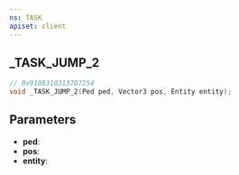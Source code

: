 ```yaml
---
ns: TASK
apiset: client
---
```

## _TASK_JUMP_2

```c
// 0x91083103137D7254
void _TASK_JUMP_2(Ped ped, Vector3 pos, Entity entity);
```


## Parameters
* **ped**:
* **pos**:
* **entity**: